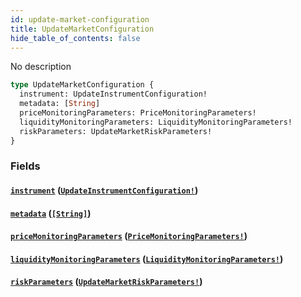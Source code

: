 ```yaml
---
id: update-market-configuration
title: UpdateMarketConfiguration
hide_table_of_contents: false
---
```



No description

```graphql
type UpdateMarketConfiguration {
  instrument: UpdateInstrumentConfiguration!
  metadata: [String]
  priceMonitoringParameters: PriceMonitoringParameters!
  liquidityMonitoringParameters: LiquidityMonitoringParameters!
  riskParameters: UpdateMarketRiskParameters!
}
```


### Fields

#### [`instrument`](#) ([`UpdateInstrumentConfiguration!`](/docs/mainnet/graphql/objects/update-instrument-configuration))




#### [`metadata`](#) ([`[String]`](/docs/mainnet/graphql/scalars/string))




#### [`priceMonitoringParameters`](#) ([`PriceMonitoringParameters!`](/docs/mainnet/graphql/objects/price-monitoring-parameters))




#### [`liquidityMonitoringParameters`](#) ([`LiquidityMonitoringParameters!`](/docs/mainnet/graphql/objects/liquidity-monitoring-parameters))




#### [`riskParameters`](#) ([`UpdateMarketRiskParameters!`](/docs/mainnet/graphql/unions/update-market-risk-parameters))







